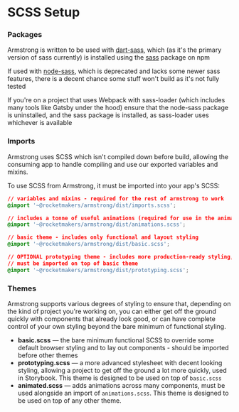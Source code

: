 
<Meta title="Setup/SCSS" />

# SCSS Setup

### Packages

Armstrong is written to be used with [dart-sass](https://sass-lang.com/dart-sass), which (as it's the primary version of sass currently) is installed using the [sass](https://www.npmjs.com/package/sass) package on npm

If used with [node-sass](https://www.npmjs.com/package/node-sass), which is deprecated and lacks some newer sass features, there is a decent chance some stuff won't build as it's not fully tested

If you're on a project that uses Webpack with sass-loader (which includes many tools like Gatsby under the hood) ensure that the node-sass package is uninstalled, and the sass package is installed, as sass-loader uses whichever is available

### Imports

Armstrong uses SCSS which isn't compiled down before build, allowing the consuming app to handle compiling and use our exported variables and mixins.

To use SCSS from Armstrong, it must be imported into your app's SCSS:

```css
// variables and mixins - required for the rest of armstrong to work
@import '~@rocketmakers/armstrong/dist/imports.scss';

// includes a tonne of useful animations (required for use in the animated.scss theme)
@import '~@rocketmakers/armstrong/dist/animations.scss';

// basic theme - includes only functional and layout styling
@import '~@rocketmakers/armstrong/dist/basic.scss';

// OPTIONAL prototyping theme - includes more production-ready styling, like drop shadows and colours
// must be imported on top of basic theme
@import '~@rocketmakers/armstrong/dist/prototyping.scss';
```

### Themes

Armstrong supports various degrees of styling to ensure that, depending on the kind of project you're working on, you can either get off the ground quickly with components that already look good, or can have complete control of your own styling beyond the bare minimum of functional styling.

- **basic.scss** — the bare minimum functional SCSS to override some default browser styling and to lay out components - should be imported before other themes
- **prototyping.scss** — a more advanced stylesheet with decent looking styling, allowing a project to get off the ground a lot more quickly, used in Storybook. This theme is designed to be used on top of `basic.scss`
- **animated.scss** — adds animations across many components, must be used alongside an import of `animations.scss`. This theme is designed to be used on top of any other theme.
